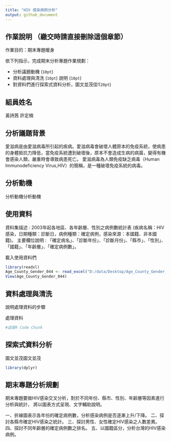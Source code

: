 ```yaml
---
title: "HIV 感染病例分析"
output: github_document
---
```



## 作業說明 （繳交時請直接刪除這個章節）

作業目的：期末專題暖身

依下列指示，完成期末分析專題作業規劃：

- 分析議題動機 (`10pt`)
- 資料處理與清洗 (`10pt`) 說明 (`10pt`)
- 對資料們進行探索式資料分析，圖文並茂佳!(`20pt`)

## 組員姓名
黃詩茜
許定楠

## 分析議題背景
愛滋病是由愛滋病毒所引起的疾病。愛滋病毒會破壞人體原本的免疫系統，使病患的身體抵抗力降低，當免疫系統遭到破壞後，原本不會造成生病的病菌，變得有機會感染人類，嚴重時會導致病患死亡。
愛滋病毒為人類免疫缺乏病毒（Human Immunodeficiency Virus,HIV）的簡稱，是一種破壞免疫系統的病毒。

## 分析動機
分析動機分析動機

## 使用資料
資料集描述 : 2003年起各地區、各年齡層、性別之病例數統計表
(疾病名稱：HIV感染，日期種類：診斷日，病例種類：確定病例，感染來源：本國籍、非本國籍)。
主要欄位說明 : 「確定病名」、「診斷年份」、「診斷月份」、「縣市」、「性別」、「國籍」、「年齡層」、「確定病例數」。

載入使用資料們
```r
library(readxl)
Age_County_Gender_044 <- read_excel("D:/data/Desktop/Age_County_Gender_044.xlsx")
View(Age_County_Gender_044)
```

## 資料處理與清洗
說明處理資料的步驟

處理資料
```r
#這是R Code Chunk
```

## 探索式資料分析
圖文並茂圖文並茂
```r
library(dplyr)
```

## 期末專題分析規劃
期末專題要做HIV感染交叉分析，對於不同年份、縣市、性別、年齡層等因素進行分析與統計，
將以圖表方式呈現、文字輔助說明。

一、折線圖表示各年份的確定病例數，分析感染病例是否逐漸上升/下降。
二、探討各縣市確定HIV感染之統計。
三、探討男性、女性確定HIV感染之人數差異。
四、探討不同年齡層的確定病例數之排名。
五、以國籍區分，分析台灣的HIV感染病例。

